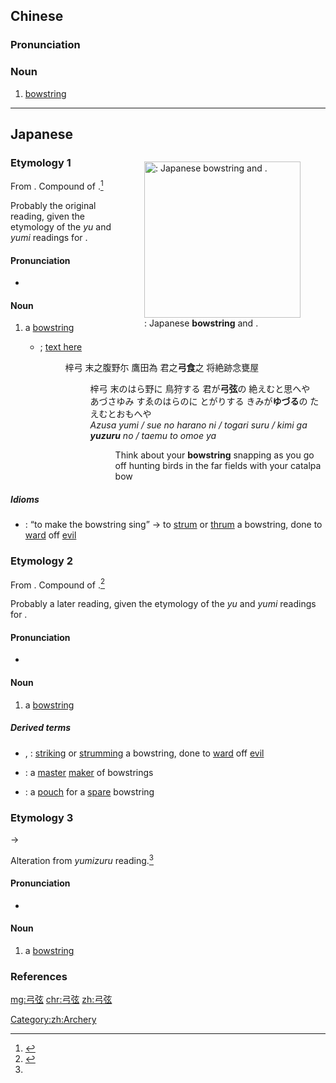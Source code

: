 ==Chinese==
{{zh-forms}}

===Pronunciation===
{{zh-pron
|m=gōngxián
|cat=n
}}

===Noun===
{{zh-noun}}

# [[bowstring]]

[[Category:zh:Archery]]

----

==Japanese==
<div style="float:right;">
{{wikipedia|lang=ja|弦 (弓)}}
{{wikipedia|Bowstring}}
[[File:Tsurumaki_string_holder_1.JPG|thumb|250px|{{lang|ja|弓弦}}: Japanese '''bowstring''' and {{m|ja|弦巻|tr=tsurumaki||woven bowstring winder}}.]]
</div>
{{ja-kanjitab|弓|弦}}

===Etymology 1===
From {{etyl|ojp|ja|sort=ゆづる}}. Compound of {{compound|lang=ja|sort=ゆづる|弓|tr1=yu|t1=bow|弦|tr2=tsuru|t2=string, line}}.<ref name="KDJ">{{R:Kokugo Dai Jiten}}</ref> {{rendaku2|sort=ゆづる|tsuru|zuru}}

Probably the original reading, given the etymology of the ''yu'' and ''yumi'' readings for {{ja-l|弓}}.

====Pronunciation====
{{ja-pron|yomi=k|ゆずる|acc=1|acc_ref=NHK,DJR|acc2=0|acc2_ref=NHK,DJR}}
* {{IPA|lang=ja|[jɯ̃ᵝd͡zɯᵝɾ̠ɯᵝ]}} {{qualifier|dialectal pronunciation}}

====Noun====
{{ja-noun|ゆづる}}

# a [[bowstring]]
#* {{RQ:Manyoshu|11|2638}}; [http://etext.lib.virginia.edu/japanese/manyoshu/Man11Yo.html#2638 text here]
#*: 梓弓 末之腹野尓 鷹田為 君之'''弓食'''之 将絶跡念甕屋
#*:: 梓弓 末のはら野に 鳥狩する 君が'''弓弦'''の 絶えむと思へや<br/>あづさゆみ すゑのはらのに とがりする きみが'''ゆづる'''の たえむとおもへや
#*:: ''Azusa yumi / sue no harano ni / togari suru / kimi ga '''yuzuru''' no / taemu to omoe ya''
#*::: Think about your '''bowstring''' snapping as you go off hunting birds in the far fields with your catalpa bow

=====Idioms=====
{{der-top|Idioms}}
* {{ja-l|弓弦を鳴らす|ゆづるをならす|yuzuru o narasu}}: “to make the bowstring sing” → to [[strum]] or [[thrum]] a bowstring, done to [[ward]] off [[evil]]
{{der-bottom}}

===Etymology 2===
From {{etyl|ojp|ja|sort=ゆみづる}}. Compound of {{compound|lang=ja|sort=ゆみづる|弓|tr1=yumi|t1=bow|弦|tr2=tsuru|t2=string, line}}.<ref name="KDJ">{{R:Kokugo Dai Jiten}}</ref> {{rendaku2|sort=ゆみづる|tsuru|zuru}}

Probably a later reading, given the etymology of the ''yu'' and ''yumi'' readings for {{ja-l|弓}}.

====Pronunciation====
{{ja-pron|yomi=k|acc=0|acc_ref=NHK,DJR}}
* {{IPA|lang=ja|[jɯ̃ᵝmid͡zɯᵝɾ̠ɯᵝ]}} {{qualifier|dialectal pronunciation}}

====Noun====
{{ja-noun|ゆみづる}}

# a [[bowstring]]

=====Derived terms=====
{{der-top}}
* {{ja-r|弓弦打ち|ゆみづる うち}}, {{ja-r|弓弦打|ゆみづる うち}}: [[striking]] or [[strum]]ming a bowstring, done to [[ward]] off [[evil]]
* {{ja-r|弓弦師|ゆみづるし}}: a [[master]] [[maker]] of bowstrings
* {{ja-r|弓弦袋|ゆみづるぶくろ}}: a [[pouch]] for a [[spare]] bowstring
{{der-bottom}}

===Etymology 3===
{{IPAchar|/jumizuru/}} → {{IPAchar|/junzuru/}}

Alteration from ''yumizuru'' reading.<ref name="KDJ"/>

====Pronunciation====
{{ja-pron|yomi=k|ゆんずる|acc=0|acc_ref=NHK}}
* {{IPA|lang=ja|[jɯ̃ᵝɴd͡zɯᵝɾ̠ɯᵝ]}} {{qualifier|dialectal pronunciation}}

====Noun====
{{ja-noun|ゆんづる}}

# a [[bowstring]]

===References===
<references/>

[[mg:弓弦]]
[[chr:弓弦]]
[[zh:弓弦]]